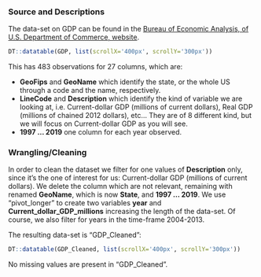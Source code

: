 
### Source and Descriptions

The data-set on GDP can be found in the [Bureau of Economic Analysis, of U.S. Department of Commerce, website](https://apps.bea.gov/iTable/iTable.cfm?7001=1200&7002=1&7003=200&7004=sic&7005=1&7006=xx&7007=-1&7035=-1&7036=-1&7090=70&7093=levels&isuri=1&reqid=70&step=10).

```r
DT::datatable(GDP, list(scrollX='400px', scrollY='300px'))
```

This has 483 observations for 27 columns, which are:
<ul>
  <li> <b>GeoFips</b> and <b>GeoName</b> which identify the state, or the whole US through a code and the name, respectively. </li>
  <li><b>LineCode</b> and <b>Description</b> which identify the kind of variable we are looking at, i.e. Current-dollar GDP (millions of current dollars), Real GDP (millions of chained 2012 dollars), etc... They are of 8 different kind, but we will focus on Current-dollar GDP as you will see.  </li>
  <li> <b>1997 ... 2019</b> one column for each year observed. </li>
</ul>

### Wrangling/Cleaning

In order to clean the dataset we filter for one values of <b>Description</b> only, since it's the one of interest for us: Current-dollar GDP (millions of current dollars). We delete the column which are not relevant, remaining with renamed <b>GeoName</b>, which is now <b>State</b>, and <b>1997 ... 2019</b>. We use "pivot_longer" to create two variables <b>year</b> and <b>Current_dollar_GDP_millions</b> increasing the length of the data-set. 
Of course, we also filter for years in the time-frame 2004-2013.

The resulting data-set is "GDP_Cleaned":

```r
DT::datatable(GDP_Cleaned, list(scrollX='400px', scrollY='300px'))
```

No missing values are present in "GDP_Cleaned".